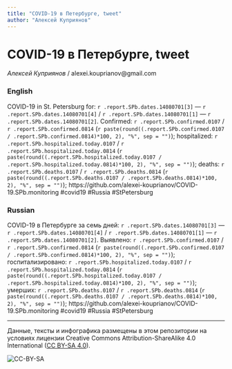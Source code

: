 ```yaml
---
title: "COVID-19 в Петербурге, tweet"
author: "Алексей Куприянов"
---
```


# COVID-19 в Петербурге, tweet

*Алексей Куприянов* / alexei.kouprianov@gmail.com

### English

COVID-19 in St. Petersburg for: `r .report.SPb.dates.14080701[3]` --- `r .report.SPb.dates.14080701[4]` / `r .report.SPb.dates.14080701[1]` --- `r .report.SPb.dates.14080701[2]`. 
Сonfirmed: `r .report.SPb.confirmed.0107` / `r .report.SPb.confirmed.0814` (`r paste(round((.report.SPb.confirmed.0107 / .report.SPb.confirmed.0814)*100, 2), "%", sep = "")`); 
hospitalized: `r .report.SPb.hospitalized.today.0107` /  `r .report.SPb.hospitalized.today.0814` (`r paste(round((.report.SPb.hospitalized.today.0107 / .report.SPb.hospitalized.today.0814)*100, 2), "%", sep = "")`); 
deaths: `r .report.SPb.deaths.0107` / `r .report.SPb.deaths.0814` (`r paste(round((.report.SPb.deaths.0107 / .report.SPb.deaths.0814)*100, 2), "%", sep = "")`); 
https://github.com/alexei-kouprianov/COVID-19.SPb.monitoring #covid19 #Russia #StPetersburg

### Russian

COVID-19 в Петербурге за семь дней: `r .report.SPb.dates.14080701[3]` --- `r .report.SPb.dates.14080701[4]` / `r .report.SPb.dates.14080701[1]` --- `r .report.SPb.dates.14080701[2]`. 
Выявлено: `r .report.SPb.confirmed.0107` / `r .report.SPb.confirmed.0814` (`r paste(round((.report.SPb.confirmed.0107 / .report.SPb.confirmed.0814)*100, 2), "%", sep = "")`); 
госпитализировано: `r .report.SPb.hospitalized.today.0107` /  `r .report.SPb.hospitalized.today.0814` (`r paste(round((.report.SPb.hospitalized.today.0107 / .report.SPb.hospitalized.today.0814)*100, 2), "%", sep = "")`); 
умерших: `r .report.SPb.deaths.0107` / `r .report.SPb.deaths.0814` (`r paste(round((.report.SPb.deaths.0107 / .report.SPb.deaths.0814)*100, 2), "%", sep = "")`); 
https://github.com/alexei-kouprianov/COVID-19.SPb.monitoring #covid19 #Russia #StPetersburg

---

Данные, тексты и инфографика размещены в этом репозитории на условиях лицензии Creative Commons Attribution-ShareAlike 4.0 International ([CC BY-SA 4.0](https://creativecommons.org/licenses/by-sa/4.0/)).

![](../misc/CC-BY-SA-icon.png "CC-BY-SA")
